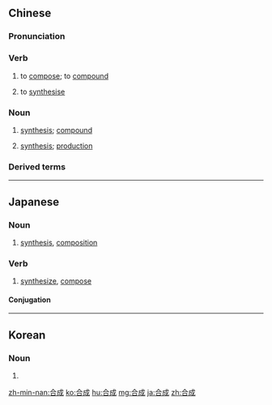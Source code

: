 ==Chinese==
{{zh-forms}}

===Pronunciation===
{{zh-pron
|m=héchéng
|c=hap6 sing4
|mn=ha̍p-sêng
|ma=Zh-héchéng.ogg
|cat=v,n
}}

===Verb===
{{zh-verb}}

# to [[compose]]; to [[compound]]
# {{lb|zh|chemistry}} to [[synthesise]]

===Noun===
{{zh-noun}}

# [[synthesis]]; [[compound]]
# {{lb|zh|chemistry}} [[synthesis]]; [[production]]

===Derived terms===
{{zh-der|合成詞|合成革|合成器|合成洗滌劑|合成纖維}}

{{zh-cat|Intermediate}}

----

==Japanese==
{{ja-kanjitab|ごう|せい|yomi=on}}

===Noun===
{{ja-noun|ごうせい}}

# [[synthesis]], [[composition]]

===Verb===
{{ja-verb-suru|ごうせい}}

# [[synthesize]], [[compose]]

====Conjugation====
{{ja-suru|ごうせい}}

----

==Korean==
{{ko-hanjatab|合|成}}

===Noun===
{{ko-noun|hj‎|rv=hapseong|hangeul=합성}}

# {{hanja form of|합성|[[synthesis]]}}

[[zh-min-nan:合成]]
[[ko:合成]]
[[hu:合成]]
[[mg:合成]]
[[ja:合成]]
[[zh:合成]]